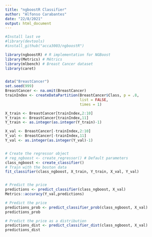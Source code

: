 ```yaml
---
title: "ngboostR Classifier"
author: "Alfonso Carabantes"
date: "22/8/2021"
output: html_document
---
```


```r
#Install last ve
#library(devtools)
#install_github("acca3003/ngboostR")

library(ngboostR) # R implementation for NGBoost
library(Metrics) # Métrics
library(mlbench) # Breast Cancer dataset
library(caret)


data("BreastCancer")
set.seed(999)
BreastCancer <- na.omit(BreastCancer)
trainIndex <- createDataPartition(BreastCancer$Class, p = .8, 
                                  list = FALSE, 
                                  times = 1)

X_train <- BreastCancer[trainIndex,2:10]
Y_train <- BreastCancer[trainIndex,11]
Y_train <- as.integer(as.integer(Y_train)-1)

X_val <- BreastCancer[-trainIndex,2:10]
Y_val <- BreastCancer[-trainIndex,11]
Y_val <- as.integer(as.integer(Y_val)-1)


# Create the regressor object
# reg_ngboost <- create_regressor() # Default parameters
class_ngboost <- create_classifier()
# Train with the boston data
fit_classifier(class_ngboost, X_train, Y_train, X_val, Y_val)


# Predict the price
predictions <- predict_classifier(class_ngboost, X_val)
Metrics::accuracy(Y_val,predictions)

# Predict the price
predictions_prob <- predict_classifier_prob(class_ngboost, X_val)
predictions_prob

# Predict the price as a distribution
predictions_dist <- predict_classifier_dist(class_ngboost, X_val)
predictions_dist

```

